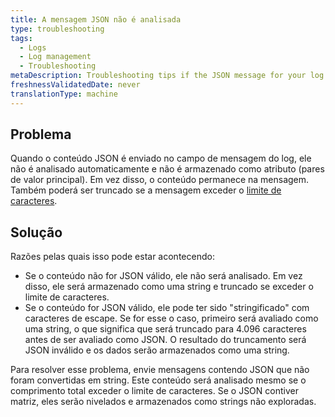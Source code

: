 ```yaml
---
title: A mensagem JSON não é analisada
type: troubleshooting
tags:
  - Logs
  - Log management
  - Troubleshooting
metaDescription: Troubleshooting tips if the JSON message for your log isn't being parsed in New Relic.
freshnessValidatedDate: never
translationType: machine
---
```


## Problema

Quando o conteúdo JSON é enviado no campo de mensagem do log, ele não é analisado automaticamente e não é armazenado como atributo (pares de valor principal). Em vez disso, o conteúdo permanece na mensagem. Também poderá ser truncado se a mensagem exceder o [limite de caracteres](/docs/logs/troubleshooting/log-message-truncated/).

## Solução

Razões pelas quais isso pode estar acontecendo:

* Se o conteúdo não for JSON válido, ele não será analisado. Em vez disso, ele será armazenado como uma string e truncado se exceder o limite de caracteres.
* Se o conteúdo for JSON válido, ele pode ter sido "stringificado" com caracteres de escape. Se for esse o caso, primeiro será avaliado como uma string, o que significa que será truncado para 4.096 caracteres antes de ser avaliado como JSON. O resultado do truncamento será JSON inválido e os dados serão armazenados como uma string.

Para resolver esse problema, envie mensagens contendo JSON que não foram convertidas em string. Este conteúdo será analisado mesmo se o comprimento total exceder o limite de caracteres. Se o JSON contiver matriz, eles serão nivelados e armazenados como strings não exploradas.
